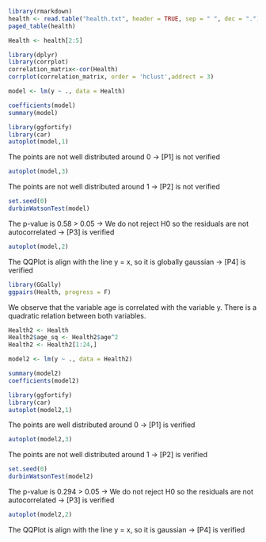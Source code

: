 ```r
library(rmarkdown)
health <- read.table("health.txt", header = TRUE, sep = " ", dec = ".")
paged_table(health)
```

```r
Health <- health[2:5]

library(dplyr)
library(corrplot)
correlation_matrix<-cor(Health)
corrplot(correlation_matrix, order = 'hclust',addrect = 3)
```

```r
model <- lm(y ~ ., data = Health)

coefficients(model)
summary(model)
```

```r
library(ggfortify)
library(car)
autoplot(model,1)
```

The points are not well distributed around 0 -> [P1] is not verified

```r
autoplot(model,3)
```

The points are not well distributed around 1 -> [P2] is not verified

```r
set.seed(0)
durbinWatsonTest(model)
```

The p-value is 0.58 > 0.05 -> We do not reject H0 so the residuals are not autocorrelated -> [P3] is verified

```r
autoplot(model,2)
```

The QQPlot is align with the line y = x, so it is globally gaussian -> [P4] is verified

```r
library(GGally)
ggpairs(Health, progress = F)
```

We observe that the variable age is correlated with the variable y. There is a quadratic relation between both variables.

```r
Health2 <- Health
Health2$age_sq <- Health2$age^2
Health2 <- Health2[1:24,]

model2 <- lm(y ~ ., data = Health2)

summary(model2)
coefficients(model2)
```

```r
library(ggfortify)
library(car)
autoplot(model2,1)
```

The points are well distributed around 0 -> [P1] is verified

```r
autoplot(model2,3)
```

The points are not well distributed around 1 -> [P2] is verified

```r
set.seed(0)
durbinWatsonTest(model2)
```

The p-value is 0.294 > 0.05 -> We do not reject H0 so the residuals are not autocorrelated -> [P3] is verified

```r
autoplot(model2,2)
```

The QQPlot is align with the line y = x, so it is gaussian -> [P4] is verified
